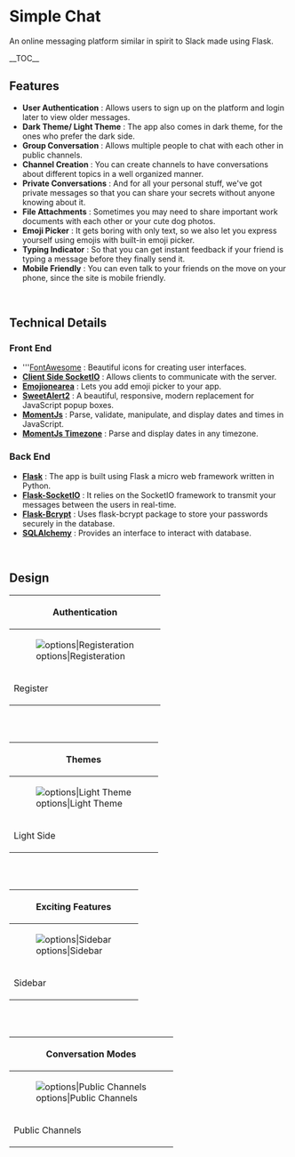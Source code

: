 = Simple Chat = 
An online messaging platform similar in spirit to Slack made using Flask.

__TOC__

== Features ==
* '''User Authentication''' : Allows users to sign up on the platform and login later to view older messages.
* '''Dark Theme/ Light Theme''' : The app also comes in dark theme, for the ones who prefer the dark side.
* '''Group Conversation''' : Allows multiple people to chat with each other in public channels.
* '''Channel Creation''' : You can create channels to have conversations about different topics in a well organized manner.
* '''Private Conversations''' : And for all your personal stuff, we've got private messages so that you can share your secrets without anyone knowing about it.
* '''File Attachments''' : Sometimes you may need to share important work documents with each other or your cute dog photos.
* '''Emoji Picker''' : It gets boring with only text, so we also let you express yourself using emojis with built-in emoji picker.
* '''Typing Indicator''' : So that you can get instant feedback if your friend is typing a message before they finally send it.
* '''Mobile Friendly''' : You can even talk to your friends on the move on your phone, since the site is mobile friendly.

<br />

== Technical Details ==

=== Front End ===
* '''[https://fontawesome.com/ FontAwesome] : Beautiful icons for creating user interfaces.
* '''[https://socket.io/docs/client-api/ Client Side SocketIO]''' :  Allows clients to communicate with the server.
* '''[https://github.com/mervick/emojionearea Emojionearea]''' : Lets you add emoji picker to your app.
* '''[https://sweetalert2.github.io/ SweetAlert2]''' : A beautiful, responsive, modern replacement for JavaScript popup boxes.
* '''[https://momentjs.com/ MomentJs]''' : Parse, validate, manipulate, and display dates and times in JavaScript.
* '''[https://momentjs.com/timezone/ MomentJs Timezone]''' : Parse and display dates in any timezone.

=== Back End ===
* '''[http://flask.pocoo.org/docs/1.0/ Flask]''' : The app is built using Flask a micro web framework written in Python.
* '''[https://flask-socketio.readthedocs.io/en/latest/ Flask-SocketIO]''' : It relies on the SocketIO framework to transmit your messages between the users in real-time.
* '''[https://flask-bcrypt.readthedocs.io/en/latest/ Flask-Bcrypt]''' : Uses flask-bcrypt package to store your passwords securely in the database.
* '''[https://docs.sqlalchemy.org/en/13/ SQLAlchemy]''' : Provides an interface to interact with database.

<br />

== Design ==

{|
!colspan="2"|Authentication
|-
|[[File:screenshots/register-page.png|options|Registeration]]
|[[File:screenshots/login-page.png|options|Login]]
|-
|Register
|Login
|}

<br />
<br />

{|
!colspan="2"|Themes
|-
|[[File:screenshots/chat-screen__light-typing.png|options|Light Theme]]
|[[File:screenshots/chat-screen__dark-typing.png|options|Dark Theme]]
|-
|Light Side
|Dark Side
|}

<br />
<br />

{|
!colspan="3"|Exciting Features
|-
|[[File:screenshots/chat-screen__sidebar.png|options|Sidebar]]
|[[File:screenshots/emoji-picker.png|options|Emoji Picker]]
|[[File:screenshots/chat-screen__dark-file_attachment.png|options|File Attachments]]
|-
|Sidebar
|Emoji Picker
|File Attachments
|}

<br />
<br />

{|
!colspan="2"|Conversation Modes
|-
|[[File:screenshots/chat-screen__dark-typing.png|options|Public Channels]]
|[[File:screenshots/chat-screen__private.png|options|Private Messages]]
|-
|Public Channels
|Private Messages
|}


